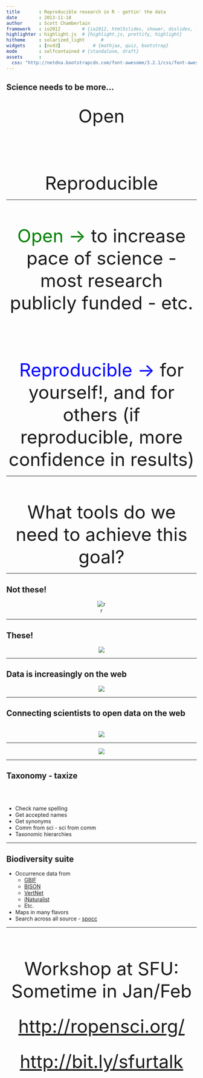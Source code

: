```yaml
---
title       : Reproducible research in R - gettin' the data
date        : 2013-11-18
author      : Scott Chamberlain
framework   : io2012        # {io2012, html5slides, shower, dzslides, ...}
highlighter : highlight.js  # {highlight.js, prettify, highlight}
hitheme     : solarized_light      # 
widgets     : [nvd3]            # {mathjax, quiz, bootstrap}
mode        : selfcontained # {standalone, draft}
assets      :
  css: "http://netdna.bootstrapcdn.com/font-awesome/3.2.1/css/font-awesome.css"
---
```



## Science needs to be more...

<br>
<font size="14">
	<center>Open</center><br><br>
	<center>Reproducible</center>
</font>

---

<br><br><br>
<font size="14">
	<center> <font color="green">Open -></font> to increase pace of science - most research publicly funded - etc.</center><br><br>
	<center><font color="blue">Reproducible -></font> for yourself!, and for others (if reproducible, more confidence in results)</center>
</font>

---

<br><br><br>
<font size="14">
	<center>What tools do we need to achieve this goal?</center>
</font>

---

## Not these!

<center>![r](assets/img/closedtools.png)</center>

---

## These!

<center>![](assets/img/opentools.png)</center>

---

## Data is increasingly on the web

<center>![](assets/img/data.png)</center>

---

## Connecting scientists to open data on the web
<br>
<center>![](assets/img/ropensci_main.png)</center>

---

<center>![](assets/img/ropensci_pkgs.png)</center>

---

## Taxonomy - taxize

<br><br>

* Check name spelling
* Get accepted names
* Get synonyms
* Comm from sci - sci from comm
* Taxonomic hierarchies

---

## Biodiversity suite

* Occurrence data from
	* <a href="https://github.com/ropensci/rgbif">GBIF</a>
	* <a href="https://github.com/ropensci/rbison">BISON</a>
	* <a href="https://github.com/ropensci/rvertnet">VertNet</a>
	* <a href="https://github.com/ropensci/rinat">iNaturalist</a>
	* Etc.
* Maps in many flavors
* Search across all source - <a href="https://github.com/ropensci/spocc">spocc</a>

---

<br><br><br>

<font size="18"><center> Workshop at SFU: Sometime in Jan/Feb </center></font>
<br><br>
<font size="18"><center> <a href="http://ropensci.org/">http://ropensci.org/</a> </center></font>
<br><br>
<font size="18"><center> <a href="http://bit.ly/sfurtalk">http://bit.ly/sfurtalk</a> </center></font>